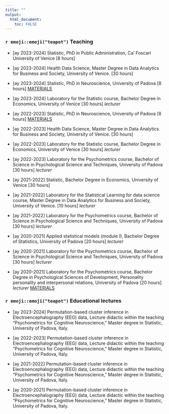 ---
title: ""
output: 
  html_document:
    toc: FALSE
---

### `r emoji::emoji("teapot")` Teaching

* [ay 2023-2024] Statistic, PhD in Public Administration, Ca' Foscari University of Venice [8 hours] 

* [ay 2023-2024] Health Data Science, Master Degree in Data Analytics for Business and Society, University of Venice. [30 hours]

* [ay 2023-2024] Statistic, PhD in Neuroscience, University of Padova [8 hours] [MATERIALS](https://github.com/angeella/PNC) 

* [ay 2023-2024] Laboratory for the Statistic course, Bachelor Degree in Economics, University of Venice [30 hours] *lecturer*

* [ay 2022-2023] Statistic, PhD in Neuroscience, University of Padova [8 hours] [MATERIALS](https://github.com/angeella/PNC) 

* [ay 2022-2023] Health Data Science, Master Degree in Data Analytics for Business and Society, University of Venice. [30 hours]

* [ay 2022-2023] Laboratory for the Statistic course, Bachelor Degree in Economics, University of Venice [30 hours] *lecturer*

* [ay  2022-2023] Laboratory for the Psychometrics course, Bachelor of Science in Psychological Science and Techniques, University of Padova [30 hours] *lecturer*

* [ay 2021-2022] Statistic, Bachelor Degree in Economics, University of Venice [30 hours]

* [ay  2021-2022] Laboratory for the Statistical Learning for data science course, Master Degree in Data Analytics for Business and Society, University of Venice. [10 hours] *lecturer*

* [ay  2021-2022] Laboratory for the Psychometrics course, Bachelor of Science in Psychological Science and Techniques, University of Padova [30 hours] *lecturer*

* [ay 2020-2021] Applied statistical models (module I), Bachelor Degree of Statistics, University of Padova [20 hours] *lecturer*

* [ay  2020-2021] Laboratory for the Psychometrics course, Bachelor of Science in Psychological Science and Techniques, University of Padova [30 hours] *lecturer*

* [ay 2020-2021] Laboratory for the Psychometrics course, Bachelor Degree in Psychological Sciences of Development, Personality personality and interpersonal relations, University of Padova [20 hours] *lecturer* [MATERIALS](https://github.com/angeella/Psicometria_Mod_A)

### `r emoji::emoji("teapot")` Educational lectures

* [ay 2023-2024] Permutation-based cluster inference in Electroencephalography (EEG) data, Lecture didactic within the teaching "Psychometrics for Cognitive Neuroscience," Master degree in Statistic, University of Padova, Italy.

* [ay 2022-2023] Permutation-based cluster inference in Electroencephalography (EEG) data, Lecture didactic within the teaching "Psychometrics for Cognitive Neuroscience," Master degree in Statistic, University of Padova, Italy.

* [ay 2021-2022] Permutation-based cluster inference in Electroencephalography (EEG) data, Lecture didactic within the teaching "Psychometrics for Cognitive Neuroscience," Master degree in Statistic, University of Padova, Italy.

* [ay 2020-2021] Permutation-based cluster inference in Electroencephalography (EEG) data, Lecture didactic within the teaching "Psychometrics for Cognitive Neuroscience," Master degree in Statistic, University of Padova, Italy.